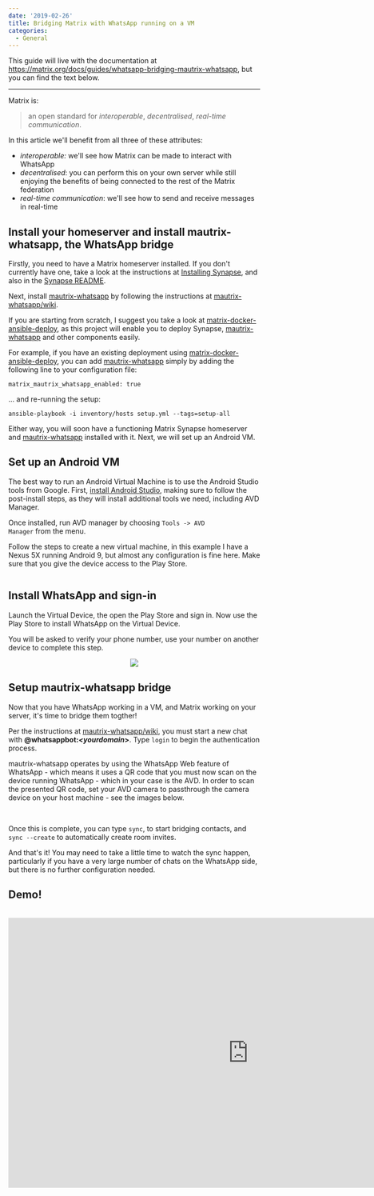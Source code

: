 ```yaml
---
date: '2019-02-26'
title: Bridging Matrix with WhatsApp running on a VM
categories:
  - General
---
```


This guide will live with the documentation at <a href="https://matrix.org/docs/guides/whatsapp-bridging-mautrix-whatsapp">https://matrix.org/docs/guides/whatsapp-bridging-mautrix-whatsapp</a>, but you can find the text below.

<hr />

Matrix is:
<blockquote>an open standard for <em>interoperable</em>, <em>decentralised</em>, <em>real-time communication</em>.</blockquote>
In this article we'll benefit from all three of these attributes:
<ul>
 	<li><em>interoperable:</em> we'll see how Matrix can be made to interact with WhatsApp</li>
 	<li><em>decentralised</em>: you can perform this on your own server while still enjoying the benefits of being connected to the rest of the Matrix federation</li>
 	<li><em>real-time communication</em>: we'll see how to send and receive messages in real-time</li>
</ul>
<h2 id="installyourhomeserverandinstallmautrixwhatsappthewhatsappbridge">Install your homeserver and install mautrix-whatsapp, the WhatsApp bridge</h2>
Firstly, you need to have a Matrix homeserver installed. If you don't currently have one, take a look at the instructions at <a href="https://matrix.org/docs/guides/installing-synapse">Installing Synapse</a>, and also in the <a href="https://github.com/matrix-org/synapse">Synapse README</a>.

Next, install <a href="https://github.com/tulir/mautrix-whatsapp">mautrix-whatsapp</a> by following the instructions at <a href="https://github.com/tulir/mautrix-whatsapp/wiki">mautrix-whatsapp/wiki</a>.

If you are starting from scratch, I suggest you take a look at <a href="https://github.com/spantaleev/matrix-docker-ansible-deploy/">matrix-docker-ansible-deploy</a>, as this project will enable you to deploy Synapse, <a href="https://github.com/tulir/mautrix-whatsapp">mautrix-whatsapp</a> and other components easily.

For example, if you have an existing deployment using <a href="https://github.com/spantaleev/matrix-docker-ansible-deploy/">matrix-docker-ansible-deploy</a>, you can add <a href="https://github.com/tulir/mautrix-whatsapp">mautrix-whatsapp</a> simply by adding the following line to your configuration file:
<pre><code class="yaml language-yaml">matrix_mautrix_whatsapp_enabled: true
</code></pre>
... and re-running the setup:
<pre><code class="unix language-unix">ansible-playbook -i inventory/hosts setup.yml --tags=setup-all
</code></pre>
Either way, you will soon have a functioning Matrix Synapse homeserver and <a href="https://github.com/tulir/mautrix-whatsapp">mautrix-whatsapp</a> installed with it. Next, we will set up an Android VM.
<h2 id="setupanandroidvm">Set up an Android VM</h2>
The best way to run an Android Virtual Machine is to use the Android Studio tools from Google. First, <a href="https://developer.android.com/studio/install">install Android Studio</a>, making sure to follow the post-install steps, as they will install additional tools we need, including AVD Manager.

Once installed, run AVD manager by choosing <code>Tools -&gt; AVD Manager</code> from the menu.

Follow the steps to create a new virtual machine, in this example I have a Nexus 5X running Android 9, but almost any configuration is fine here. Make sure that you give the device access to the Play Store.

<img src="/docs/projects/images/avd.png" alt="" />
<h2 id="installwhatsappandsignin">Install WhatsApp and sign-in</h2>
Launch the Virtual Device, the open the Play Store and sign in. Now use the Play Store to install WhatsApp on the Virtual Device.

You will be asked to verify your phone number, use your number on another device to complete this step.

<center>
<img src="/docs/projects/images/nexus5.png" /></center>
<h2 id="setupmautrixwhatsappbridge">Setup mautrix-whatsapp bridge</h2>
Now that you have WhatsApp working in a VM, and Matrix working on your server, it's time to bridge them togther!

Per the instructions at <a href="https://github.com/tulir/mautrix-whatsapp/wiki">mautrix-whatsapp/wiki</a>, you must start a new chat with <strong>@whatsappbot:<em>&lt;yourdomain</em>&gt;</strong>. Type <code>login</code> to begin the authentication process.

mautrix-whatsapp operates by using the WhatsApp Web feature of WhatsApp - which means it uses a QR code that you must now scan on the device running WhatsApp - which in your case is the AVD. In order to scan the presented QR code, set your AVD camera to passthrough the camera device on your host machine - see the images below.

<img src="/docs/projects/images/camera1.png" alt="" />
<img src="/docs/projects/images/camera2.png" alt="" />

Once this is complete, you can type <code>sync</code>, to start bridging contacts, and <code>sync --create</code> to automatically create room invites.

And that's it! You may need to take a little time to watch the sync happen, particularly if you have a very large number of chats on the WhatsApp side, but there is no further configuration needed.
<h2 id="demo">Demo!</h2>
&nbsp;

<iframe src="https://www.youtube.com/embed/edSgP2dEZ1o" width="960" height="540" frameborder="0" allowfullscreen="allowfullscreen"></iframe>

&nbsp;